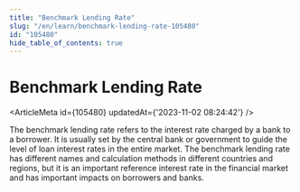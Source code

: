 ```yaml
---
title: "Benchmark Lending Rate"
slug: "/en/learn/benchmark-lending-rate-105480"
id: "105480"
hide_table_of_contents: true
---
```



# Benchmark Lending Rate

<ArticleMeta id={105480} updatedAt={'2023-11-02 08:24:42'} />
<div className='border-solid border-b border-t-0 my-4 border-[var(--ifm-color-gray-300)]' />

The benchmark lending rate refers to the interest rate charged by a bank to a borrower. It is usually set by the central bank or government to guide the level of loan interest rates in the entire market. The benchmark lending rate has different names and calculation methods in different countries and regions, but it is an important reference interest rate in the financial market and has important impacts on borrowers and banks.
